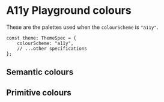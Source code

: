 
<Meta title="Foundations/Colours/A11yPlayground" />

# A11y Playground colours

These are the palettes used when the `colourScheme` is `"a11y"`.

```tsx
const theme: ThemeSpec = {
    colourScheme: "a11y",
    // ...other specifications
};
```

## Semantic colours

<SemanticColourDisplay theme={A11yTheme} />

## Primitive colours

<PrimitiveColourDisplay theme={A11yTheme} />
